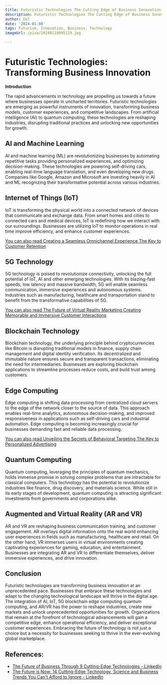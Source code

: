 ```yaml
---
title: Futuristic Technologies The Cutting Edge of Business Innovation
description: Futuristic Technologies The Cutting Edge of Business Innovation
author: Usf
date: '2024-01-08'
tags: Futurism, Innovation, Business, Technology
imageUrl: /pixa/20240118095119.jpg

---
```

# Futuristic Technologies: Transforming Business Innovation

**Introduction**

The rapid advancements in technology are  propelling us towards a future where businesses operate  in uncharted territories. Futuristic technologies are emerging as powerful instruments of innovation, transforming business models, customer experiences, and competitive landscapes. From artificial intelligence (AI) to quantum computing, these technologies  are reshaping industries, disrupting traditional practices  and unlocking new opportunities for growth.

## AI and Machine Learning

AI  and machine learning  (ML) are revolutionizing  businesses by automating repetitive tasks providing personalized  experiences, and optimizing decision-making. These technologies are powering self-driving cars, enabling real-time language translation, and even developing new drugs.  Companies like Google, Amazon  and Microsoft are investing heavily in AI and ML  recognizing their transformative potential across various industries.

## Internet of Things (IoT)

IoT is transforming the physical world into a connected network of devices that communicate and exchange data. From smart homes and cities to connected cars and medical devices, IoT is  redefining how we interact with  our surroundings. Businesses are utilizing IoT to monitor operations in  real time  improve  efficiency, and enhance customer experiences.

[You can also read Creating a Seamless Omnichannel  Experience The Key to  Customer Retention](Creating%20a%20Seamless%20Omnichannel%20Experience%20The%20Key%20to%20Customer%20Retention)


## 5G Technology

5G technology is  poised to revolutionize  connectivity, unlocking the full potential of IoT, AI and other emerging technologies. With its  blazing-fast speeds, low latency and massive bandwidth, 5G will enable  seamless communication, immersive experiences and autonomous systems. Industries such  as manufacturing, healthcare and transportation stand to benefit from the transformative capabilities of 5G.

[You can also read  The Future of Virtual Reality Marketing Creating  Memorable and Immersive Customer  Interactions](The%20Future%20of%20Virtual%20Reality%20Marketing%20Creating%20Memorable%20and%20Immersive%20Customer%20Interactions)


## Blockchain Technology

Blockchain technology, the underlying principle behind cryptocurrencies  like Bitcoin is disrupting traditional  models in  finance, supply chain management and  digital identity verification.  Its  decentralized and immutable nature ensures secure and  transparent transactions, eliminating the need for intermediaries.  Businesses are exploring blockchain applications to streamline processes reduce costs, and build  trust among customers.

## Edge Computing

Edge  computing is shifting data processing  from centralized cloud servers to  the edge of the network closer to the source of data. This approach enables real-time analytics, autonomous decision-making, and improved responsiveness in  applications such as self-driving cars and industrial automation. Edge  computing  is becoming increasingly crucial for businesses  demanding fast and reliable data processing.

[You can also read Unveiling the Secrets of Behavioral Targeting  The Key  to Personalized Advertising](Unveiling%20the%20Secrets%20of%20Behavioral%20Targeting%20The%20Key%20to%20Personalized%20Advertising)


## Quantum Computing

Quantum computing, leveraging the principles of quantum mechanics, holds immense promise in solving complex problems that  are intractable for  classical computers. This  technology has the potential to revolutionize industries like finance, drug discovery, and materials science. While still in its early stages of development,  quantum computing is attracting significant investments from  governments and corporations alike.

## Augmented and  Virtual Reality (AR and VR)

AR and VR  are reshaping business communication  training, and customer engagement. AR overlays digital information onto the real world enhancing user experiences  in fields such as manufacturing, healthcare and retail. On the other hand, VR immerses users in virtual environments creating  captivating experiences for gaming, education, and entertainment. Businesses are integrating AR and VR to differentiate themselves, deliver immersive experiences, and drive innovation.

## Conclusion

Futuristic technologies  are transforming business innovation at  an  unprecedented pace. Businesses that embrace these technologies and adapt to the changing technological landscape will thrive in the digital age. The integration of AI, IoT, 5G blockchain edge computing quantum computing, and AR/VR has the power to reshape industries, create new markets and unlock unprecedented opportunities for growth. Organizations that remain at the forefront  of technological advancements will gain a competitive edge, enhance operational efficiency, and deliver exceptional customer experiences. Embracing the future of technology is not just a choice but a necessity for businesses seeking to thrive in  the ever-evolving global  marketplace.

## References:
- [The Future of Business Through 9 Cutting-Edge Technologies - LinkedIn](https://www.linkedin.com/pulse/future-business-through-9-cutting-edge-technologies-obrazchikov)
- [The Future is Now: 14 Cutting-Edge Technology, Science and Business Trends You Can't Afford to Ignore - LinkedIn](https://www.linkedin.com/pulse/future-now-14-cutting-edge-technology-science-trends-jackson-esq-)
